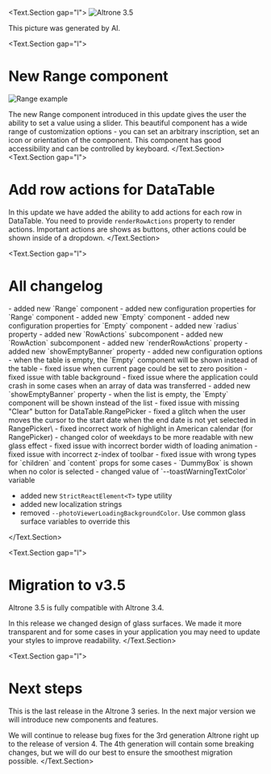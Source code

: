 
<Text.Section gap="l">
  <Image src={Picture35} alt="Altrone 3.5" width={1024} height={768} className={s.ArticleImage} />
  <div className="label-text">
    This picture was generated by AI.
  </div>
</Text.Section>

<Text.Section gap="l">
  # New Range component

  <div className={s.GifContainer}>
    <Image src={RangePicture} alt="Range example" width={600} height={600} className={s.Gif} />
  </div>

  The new Range component introduced in this update gives the user the ability to set a value using a slider. 
  This beautiful component has a wide range of customization options - you can set an arbitrary inscription, 
  set an icon or orientation of the component. This component has good accessibility and can be controlled by keyboard.
</Text.Section>
<Text.Section gap="l">
  # Add row actions for DataTable

  In this update we have added the ability to add actions for each row in DataTable. You need to provide `renderRowActions` property to render actions. 
  Important actions are shows as buttons, other actions could be shown inside of a dropdown.
</Text.Section>

<Text.Section gap="l">
  # All changelog

  <ComponentParagraph component="range">
    <Text.Section gap="l">
      - added new `Range` component
      - added new configuration properties for `Range` component
    </Text.Section>
  </ComponentParagraph>

  <ComponentParagraph component="empty">
    <Text.Section gap="l">
      - added new `Empty` component
      - added new configuration properties for `Empty` component
    </Text.Section>
  </ComponentParagraph>

  <ComponentParagraph component="dummyBox">
    <Text.Section gap="l">
      - added new `radius` property
    </Text.Section>
  </ComponentParagraph>

  <ComponentParagraph component="dataTable">
    <Text.Section gap="l">
      - added new `RowActions` subcomponent
      - added new `RowAction` subcomponent
      - added new `renderRowActions` property
      - added new `showEmptyBanner` property
      - added new configuration options
      - when the table is empty, the `Empty` component will be shown instead of the table
      - fixed issue when current page could be set to zero position
      - fixed issue with table background
      - fixed issue where the application could crash in some cases when an array of data was transferred
    </Text.Section>
  </ComponentParagraph>

  <ComponentParagraph component="list">
    <Text.Section gap="l">
      - added new `showEmptyBanner` property
      - when the list is empty, the `Empty` component will be shown instead of the list
    </Text.Section>
  </ComponentParagraph>

  <ComponentParagraph component="datePicker">
    <Text.Section gap="l">
      - fixed issue with missing "Clear" button for DataTable.RangePicker
      - fixed a glitch when the user moves the cursor to the start date when the end date is not yet selected in RangePicker\
      - fixed incorrect work of highlight in American calendar (for RangePicker)
      - changed color of weekdays to be more readable with new glass effect
    </Text.Section>
  </ComponentParagraph>

  <ComponentParagraph component="photoViewer">
    <Text.Section gap="l">
      - fixed issue with incorrect border width of loading animation
      - fixed issue with incorrect z-index of toolbar
    </Text.Section>
  </ComponentParagraph>

  <ComponentParagraph component="popover">
    <Text.Section gap="l">
      - fixed issue with wrong types for `children` and `content` props for some cases
    </Text.Section>
  </ComponentParagraph>

  <ComponentParagraph component="colorPicker">
    <Text.Section gap="l">
      - `DummyBox` is shown when no color is selected
    </Text.Section>
  </ComponentParagraph>

  <ComponentParagraph component="toasts">
    <Text.Section gap="l">
      - changed value of `--toastWarningTextColor` variable
    </Text.Section>
  </ComponentParagraph>

  - added new `StrictReactElement<T>` type utility
  - added new localization strings
  - removed `--photoViewerLoadingBackgroundColor`. Use common glass surface variables to override this

</Text.Section>

<Text.Section gap="l">
  # Migration to v3.5

  Altrone 3.5 is fully compatible with Altrone 3.4. 

  In this release we changed design of glass surfaces. We made it more transparent and for some cases in your application you may need to update your styles to improve readability.
</Text.Section>

<Text.Section gap="l">
  # Next steps
  
  This is the last release in the Altrone 3 series. In the next major version we will introduce new components and features.

  We will continue to release bug fixes for the 3rd generation Altrone right up to the release of version 4. 
  The 4th generation will contain some breaking changes, but we will do our best to ensure the smoothest migration possible.
</Text.Section>